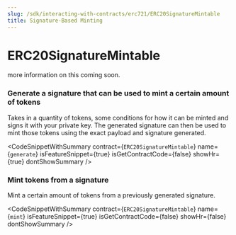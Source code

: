 ```yaml
---
slug: /sdk/interacting-with-contracts/erc721/ERC20SignatureMintable
title: Signature-Based Minting
---
```



# ERC20SignatureMintable

more information on this coming soon.


### Generate a signature that can be used to mint a certain amount of tokens





Takes in a quantity of tokens, some conditions for how it can be minted and signs it with your private key. The generated signature can then be used to mint those tokens using the exact payload and signature generated.



<CodeSnippetWithSummary
      contract={`ERC20SignatureMintable`}
      name={`generate`}
      isFeatureSnippet={true}
      isGetContractCode={false}
      showHr={true}
      dontShowSummary
    />
  

### Mint tokens from a signature





Mint a certain amount of tokens from a previously generated signature.



<CodeSnippetWithSummary
      contract={`ERC20SignatureMintable`}
      name={`mint`}
      isFeatureSnippet={true}
      isGetContractCode={false}
      showHr={false}
      dontShowSummary
    />
  


